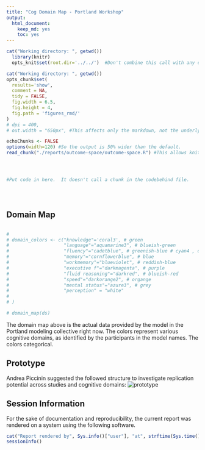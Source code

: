 ```yaml
---
title: "Cog Domain Map - Portland Workshop"
output:
  html_document:
    keep_md: yes
    toc: yes
---
```




<!--  Set the working directory to the repository's base directory; this assumes the report is nested inside of two directories.-->
```r
cat("Working directory: ", getwd())
  library(knitr)
  opts_knit$set(root.dir='../../')  #Don't combine this call with any other chunk -especially one that uses file paths.
```

<!-- Set the report-wide options, and point to the external code file. -->
```r
cat("Working directory: ", getwd())
opts_chunk$set(
  results='show', 
  comment = NA, 
  tidy = FALSE,
  fig.width = 6.5, 
  fig.height = 4, 
  fig.path = 'figures_rmd/'
)
# dpi = 400,
# out.width = "650px", #This affects only the markdown, not the underlying png file.  The height will be scaled appropriately.

echoChunks <- FALSE
options(width=120) #So the output is 50% wider than the default.
read_chunk("./reports/outcome-space/outcome-space.R") #This allows knitr to call chunks tagged in the underlying *.R file.
```

<!-- Load the sources.  Suppress the output when loading sources. --> 
```r
```

<!-- Load 'sourced' R files.  Suppress the output when loading packages. --> 
```r
```

<!-- Load any Global functions and variables declared in the R file.  Suppress the output. --> 
```r
```

<!-- Declare any global functions specific to a Rmd output.  Suppress the output. --> 
```r
#Put code in here.  It doesn't call a chunk in the codebehind file.
```

<!-- Load the datasets.   -->
```r
```

<!-- Tweak the datasets.   -->
```r
```


```r
```


## Domain Map

```r
```

```r
# 
# domain_colors <- c("knowledge"='coral3', # green
#                    "language"="aquamarine3", # blueish-green
#                    "fluency"="cadetblue", # greenish-blue # cyan4 , darkcyan
#                    "memory"="cornflowerblue", # blue
#                    "workmemory"="blueviolet", # reddish-blue
#                    "executive f"="darkmagenta", # purple
#                    "fluid reasoning"="darkred", # blueish-red
#                    "speed"="darkorange2", # organge
#                    "mental status"="azure3", # grey
#                    "perception" = "white"
# 
# )

# domain_map(ds)
```

The domain map above is the actual data provided by the model in the Portland modeling collective right now. The colors  represent various cognitive domains, as identified by the participants in the model names. The colors categorical.

## Prototype

Andrea Piccinin suggested the followed  structure to investigate replication potential across studies and cognitive domains:
![prototype](./sandbox/model_space_new/docs/Piccinin_Cognitive_Domains.PNG)  



## Session Information
For the sake of documentation and reproducibility, the current report was rendered on a system using the following software.

```r
cat("Report rendered by", Sys.info()["user"], "at", strftime(Sys.time(), "%Y-%m-%d, %H:%M %z"))
sessionInfo()
```
